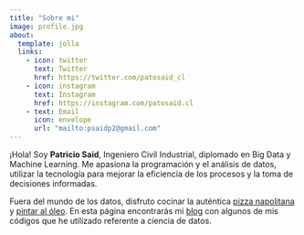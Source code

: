 ```yaml
---
title: "Sobre mi"
image: profile.jpg
about:
  template: jolla
  links:
    - icon: twitter
      text: Twitter
      href: https://twitter.com/patosaid_cl
    - icon: instagram
      text: Instagram
      href: https://instagram.com/patosaid.cl
    - text: Email
      icon: envelope
      url: "mailto:psaidp2@gmail.com"
---
```


¡Hola! Soy **Patricio Said**, Ingeniero Civil Industrial, diplomado en Big Data y Machine Learning. Me apasiona la programación y el análisis de datos, utilizar la tecnología para mejorar la eficiencia de los procesos y la toma de decisiones informadas.

Fuera del mundo de los datos, disfruto cocinar la auténtica [pizza napolitana](https://es.wikipedia.org/wiki/Pizza_napolitana) y [pintar al óleo](https://www.instagram.com/p/C_eCqyDy-2A/?img_index=1). En esta página encontrarás mi [blog](patosaid.cl/blog) con algunos de mis códigos que he utilizado referente a ciencia de datos.
